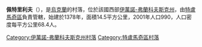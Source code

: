 {{coord|48|58|54|N|25|0|4|E|scale:30000|display=title}}

'''佩特里利夫'''（{{lang-uk|Петрилів}}），是[[烏克蘭|烏克蘭]]的村落，位於該國西部[[伊萬諾-弗蘭科夫斯克州|伊萬諾-弗蘭科夫斯克州]]，由[[特盧馬奇區|特盧馬奇區]]負責管轄，始建於1378年，面積14.5平方公里，2001年人口990，人口密度每平方公里68.4人。

{{DEFAULTSORT:Петрилів}}
[[Category:伊萬諾-弗蘭科夫斯克州村落|Category:伊萬諾-弗蘭科夫斯克州村落]]
[[Category:特盧馬奇區村落|Category:特盧馬奇區村落]]


{{IvanoFrankivsk-geo-stub}}